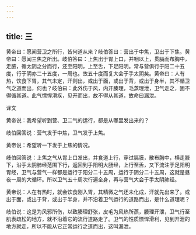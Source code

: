 ```yaml
---
---
---
```

title: 三
---




黄帝曰：愿闻营卫之所行，皆何道从来？岐伯答曰：营出于中焦，卫出于下焦。黄帝曰：愿闻三焦之所出。岐伯答曰：上焦出于胃上口，并咽以上，贯膈而布胸中，走腋，循太阴之分而行，还至阳明，上至舌，下足阳明。常与营俱行于阳二十五度，行于阴亦二十五度，一周也。故五十度而复大会于手太阴矣。黄帝曰：人有热，饮食下胃，其气未定，汗则出，或出于面，或出于背，或出于身半，其不循卫气之道而出，何也？岐伯曰：此外伤于风，内开腠理，毛蒸理泄，卫气走之，固不得循其道。此气慓悍滑疾，见开而出，故不得从其道，故命曰漏泄。

译文

黄帝说：我希望听到营、卫二气的运行，都是从哪里发出来的？

岐伯回答说：营气发于中焦，卫气发于上焦。

黄帝说：希望听一下发于上焦的情况。

岐伯回答说：上焦之气从胃上口发出，并食道上行，穿过膈膜，散布胸中，横走腋下，沿手太阴肺经范围下行，返回到手阳明大肠经，上行至舌，又下流注于足阳明胃经，卫气与营气一样都是运行于阳分二十五周，运行于阴分二十五周，这就是昼夜一周的大循环。所以卫气五十周次行遍全身，再与营气大会于手太阴肺经。

黄帝说：人在有热时，就会饮食刚入胃，其精微之气还未化成，汗就先出来了。或出于面，或出于背，或出于半身，并不沿着卫气运行的道路而出，是什么道理呢？

岐伯说：这是为风邪所伤，以致腠理舒张，皮毛为风热所蒸，腠理开泄，卫气行至肌表疏松的地方，就不沿着它的流行道路走了。卫气的性质慓悍滑利，见到开泄的地方就走，所以不能从它正常运行之道而出，这叫漏泄。